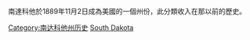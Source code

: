 南達科他於1889年11月2日成為美國的一個州份，此分類收入在那以前的歷史。

[[Category:南达科他州历史|Category:南达科他州历史]]
[[Category:建国前美国各州的历史|South Dakota]]
